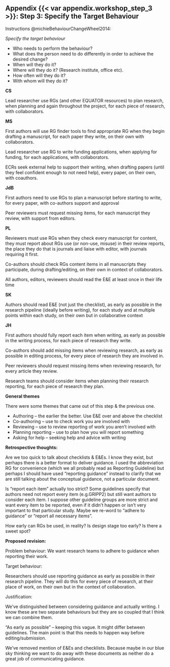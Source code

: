 ## Appendix {{< var appendix.workshop_step_3 >}}: Step 3: Specify the Target Behaviour {.appendix}

Instructions @michieBehaviourChangeWheel2014: 

_Specify the target behaviour_

* Who needs to perform the behaviour? 
* What does the person need to do differently in order to achieve the desired change? 
* When will they do it? 
* Where will they do it? (Research institute, office etc).  
* How often will they do it? 
* With whom will they do it? 

**CS**

Lead researcher use RGs (and other EQUATOR resources) to plan research, when planning and again throughout the project, for each piece of research, with collaborators.  

**MS**

First authors will use RG finder tools to find appropriate RG when they begin drafting a manuscript, for each paper they write, on their own with collaborators. 

Lead researcher use RG to write funding applications, when applying for funding, for each applications, with collaborators.  

ECRs seek external help to support their writing, when drafting papers (until they feel confident enough to not need help), every paper, on their own, with coauthors.  

**JdB**
 
First authors need to use RGs to plan a manuscript before starting to write, for every paper, with co-authors support and approval 

Peer reviewers must request missing items, for each manuscript they review, with support from editors.

**PL**

Reviewers must use RGs when they check every manuscript for content, they must report about RGs use (or non-use, misuse) in their review reports, the place they do that is journals and liaise with editor, with journals requiring it first. 

Co-authors should check RGs content items in all manuscripts they participate, during drafting/editing, on their own in context of collaborators.  

All authors, editors, reviewers should read the E&E at least once in their life time 

**SK**

Authors should read E&E (not just the checklist), as early as possible in the research pipeline (ideally before writing), for each study and at multiple points within each study, on their own but in collaborative context 

**JH**

First authors should fully report each item when writing, as early as possible in the writing process, for each piece of research they write.

Co-authors should add missing items when reviewing research, as early as possible in editing process, for every piece of research they are involved in. 

Peer reviewers should request missing items when reviewing research, for every article they review.

Research teams should consider items when planning their research reporting, for each piece of research they plan.

**General themes**

There were some themes that came out of this step & the previous one. 

* Authoring – the earlier the better. Use E&E over and above the checklist 
* Co-authoring – use to check work you are involved with 
* Reviewing – use to review reporting of work you aren’t involved with 
* Planning reporting – use to plan how you will report something 
* Asking for help – seeking help and advice with writing 
 
**Retrospective thoughts:**

Are we too quick to talk about checklists & E&Es. I know they exist, but perhaps there is a better format to deliver guidance. I used the abbreviation RG for convenience (which we all probably read as Reporting Guideline) but perhaps I should have used “reporting guidance” instead to clarify that we are still talking about the conceptual guidance, not a particular document.  

Is “report each item” actually too strict? Some guidelines specify that authors need not report every item (e.g.GRIPP2) but still want authors to consider each item. I suppose other guideline groups are more strict and want every item to be reported, even if it didn’t happen or isn’t very important to that particular study. Maybe we re-word to “adhere to guidance” or “report all necessary items”. 

How early can RGs be used, in reality? Is design stage too early? Is there a sweet spot?

**Proposed revision:**

Problem behaviour: We want research teams to adhere to guidance when reporting their work.

Target behaviour:

Researchers should use reporting guidance as early as possible in their research pipeline. They will do this for every piece of research, at their place of work, on their own but in the context of collaboration.

Justification: 

We’ve distinguished between considering guidance and actually writing. I know these are two separate behaviours but they are so coupled that I think we can combine them.  

“As early as possible” – keeping this vague. It might differ between guidelines. The main point is that this needs to happen way before editing/submission.  

We’ve removed mention of E&Es and checklists. Because maybe in our blue sky thinking we want to do away with these documents as neither do a great job of communicating guidance.